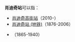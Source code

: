 '''肖迪奇站'''可以指：
*[[肖迪奇高街站|肖迪奇高街站]]（2010-）
*[[肖迪奇站_(地铁)|肖迪奇站 (地铁)]]（1876-2006）
*{{link-en|肖迪奇站 (铁路)|Shoreditch railway station}}（1865-1940）
{{disambig|cat=四字消歧义}}